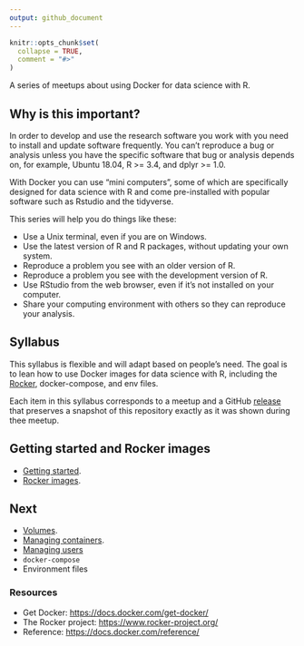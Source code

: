 ```yaml
---
output: github_document
---
```


<!-- README.md is generated from README.Rmd. Please edit that file -->

```r
knitr::opts_chunk$set(
  collapse = TRUE,
  comment = "#>"
)
```

<!-- README.md is generated from README.Rmd. Please edit that file -->

A series of meetups about using Docker for data science with R. 

## Why is this important?

In order to develop and use the research software you work with you need to
install and update software frequently. You can't reproduce a bug or analysis
unless you have the specific software that bug or analysis depends on, for
example, Ubuntu 18.04, R >= 3.4, and dplyr >= 1.0.

With Docker you can use "mini computers", some of which are specifically
designed for data science with R and come pre-installed with popular software
such as Rstudio and the tidyverse.

This  series will help you do things like these:

* Use a Unix terminal, even if you are on Windows.
* Use the latest version of R and R packages, without updating your own system.
* Reproduce a problem you see with an older version of R.
* Reproduce a problem you see with the development version of R.
* Use RStudio from the web browser, even if it’s not installed on your computer.
* Share your computing environment with others so they can reproduce your analysis.

## Syllabus

This syllabus is flexible and will adapt based on people's need. The goal is to
lean how to use Docker images for data science with R, including the
[Rocker](https://www.rocker-project.org), docker-compose, and env files.

Each item in this syllabus corresponds to a meetup and a GitHub
[release](https://github.com/2DegreesInvesting/ds.shiny/releases) that preserves
a snapshot of this repository exactly as it was shown during thee meetup.

## Getting started and Rocker images

* [Getting started](https://www.rocker-project.org/).
* [Rocker images](https://www.rocker-project.org/images/).

## Next

* [Volumes](https://www.rocker-project.org/use/shared_volumes/).
* [Managing containers](https://www.rocker-project.org/use/managing_containers/).
* [Managing users](https://www.rocker-project.org/use/managing_users/)
* `docker-compose`
* Environment files

### Resources

* Get Docker: <https://docs.docker.com/get-docker/>
* The Rocker project: <https://www.rocker-project.org/>
* Reference: <https://docs.docker.com/reference/>
